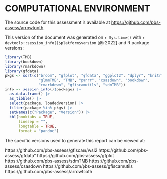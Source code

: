 # COMPUTATIONAL ENVIRONMENT

The source code for this assessment is available at <https://github.com/pbs-assess/arrowtooth>.

This version of the document was generated on `r Sys.time()` with
`r devtools::session_info()$platform$version` [@r2022] and R package versions:

```r
library(TMB)
library(bookdown)
library(rmarkdown)
library(gfdata)
pkgs <- sort(c("broom", "gfplot", "gfdata", "ggplot2", "dplyr", "knitr",
               "glmmTMB", "TMB", "purrr", "csasdown", "bookdown",
               "rmarkdown", "gfiscamutils", "sdmTMB"))
info <- session_info()$packages |> 
  as.data.frame() |> 
  as_tibble() |> 
  select(package, loadedversion) |> 
  filter(package %in% pkgs) |> 
  setNames(c("Package", "Version")) |>
  kbl(booktabs = TRUE,
      linesep = "",
      longtable = TRUE,
      format = "pandoc")
```

The specific versions used to generate this report can be viewed at:

https://github.com/pbs-assess/gfiscam/wsl2
https://github.com/pbs-assess/gfdata"
https://github.com/pbs-assess/gfplot
https://github.com/pbs-assess/sdmTMB
https://github.com/pbs-assess/csasdown
https://github.com/pbs-assess/gfiscamutils
https://github.com/pbs-assess/arrowtooth
